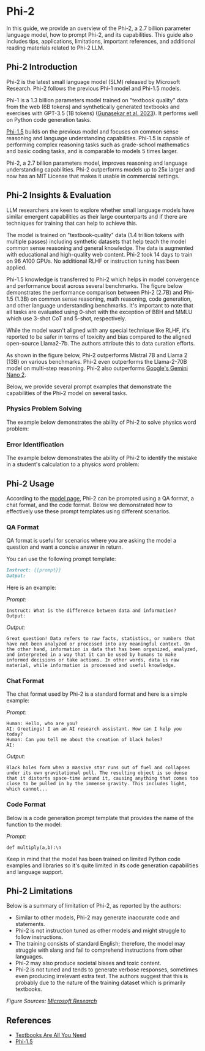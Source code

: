 # Phi-2


In this guide, we provide an overview of the Phi-2, a 2.7 billion parameter language model, how to prompt Phi-2, and its capabilities. This guide also includes tips, applications, limitations, important references, and additional reading materials related to Phi-2 LLM.

## Phi-2 Introduction
Phi-2 is the latest small language model (SLM) released by Microsoft Research. Phi-2 follows the previous Phi-1 model and Phi-1.5 models. 

Phi-1 is a 1.3 billion parameters model trained on "textbook quality" data from the web (6B tokens) and synthetically generated textbooks and exercises with GPT-3.5 (1B tokens) ([Gunasekar et al. 2023](https://arxiv.org/abs/2306.11644)). It performs well on Python code generation tasks. 

[Phi-1.5](https://arxiv.org/abs/2309.05463) builds on the previous model and focuses on common sense reasoning and language understanding capabilities. Phi-1.5 is capable of performing complex reasoning tasks such as grade-school mathematics and basic coding tasks, and is comparable to models 5 times larger.

Phi-2, a 2.7 billion parameters model, improves reasoning and language understanding capabilities. Phi-2 outperforms models up to 25x larger and now has an MIT License that makes it usable in commercial settings. 

## Phi-2 Insights & Evaluation
LLM researchers are keen to explore whether small language models have similar emergent capabilities as their large counterparts and if there are techniques for training that can help to achieve this.

The model is trained on "textbook-quality" data (1.4 trillion tokens with multiple passes) including synthetic datasets that help teach the model common sense reasoning and general knowledge. The data is augmented with educational and high-quality web content. Phi-2 took 14 days to train on 96 A100 GPUs. No additional RLHF or instruction tuning has been applied. 

Phi-1.5 knowledge is transferred to Phi-2 which helps in model convergence and performance boost across several benchmarks. The figure below demonstrates the performance comparison between Phi-2 (2.7B) and Phi-1.5 (1.3B) on common sense reasoning, math reasoning, code generation, and other language understanding benchmarks. It's important to note that all tasks are evaluated using 0-shot with the exception of BBH and MMLU which use 3-shot CoT and 5-shot, respectively.  

<Screenshot src={PHI2} alt="Phi-2 LLM Performance & Benchmarks" />

While the model wasn't aligned with any special technique like RLHF, it's reported to be safer in terms of toxicity and bias compared to the aligned open-source Llama2-7b. The authors attribute this to data curation efforts.

<Screenshot src={PHI2SAFETY} alt="Phi-2 Safety Performance" />


As shown in the figure below, Phi-2 outperforms Mistral 7B and Llama 2 (13B) on various benchmarks. Phi-2 even outperforms the Llama-2-70B model on multi-step reasoning. Phi-2 also outperforms [Google's Gemini Nano 2](https://www.promptingguide.ai/models/gemini). 


<Screenshot src={PHI2PERFORMANCE} alt="Phi-2 Performance Comparison" />


Below, we provide several prompt examples that demonstrate the capabilities of the Phi-2 model on several tasks. 

### Physics Problem Solving

The example below demonstrates the ability of Phi-2 to solve physics word problem:

<Screenshot src={PHI2PHYSICS} alt="Phi-2 Physics Problem Solving" />


### Error Identification

The example below demonstrates the ability of Phi-2 to identify the mistake in a student's calculation to a physics word problem:

<Screenshot src={PHI2CORRECTING} alt="Phi-2 Verifying and Correcting" />



## Phi-2 Usage
According to the [model page](https://huggingface.co/microsoft/phi-2), Phi-2 can be prompted using a QA format, a chat format, and the code format. Below we demonstrated how to effectively use these prompt templates using different scenarios.

### QA Format
QA format is useful for scenarios where you are asking the model a question and want a concise answer in return. 

You can use the following prompt template:

```markdown
Instruct: {{prompt}}
Output:
```

Here is an example:

*Prompt:*
```
Instruct: What is the difference between data and information?
Output:
```

*Output:*
```
Great question! Data refers to raw facts, statistics, or numbers that have not been analyzed or processed into any meaningful context. On the other hand, information is data that has been organized, analyzed, and interpreted in a way that it can be used by humans to make informed decisions or take actions. In other words, data is raw material, while information is processed and useful knowledge.
```

### Chat Format
The chat format used by Phi-2 is a standard format and here is a simple example:

*Prompt:*
```
Human: Hello, who are you?
AI: Greetings! I am an AI research assistant. How can I help you today?
Human: Can you tell me about the creation of black holes?
AI:
```

*Output:*
```
Black holes form when a massive star runs out of fuel and collapses under its own gravitational pull. The resulting object is so dense that it distorts space-time around it, causing anything that comes too close to be pulled in by the immense gravity. This includes light, which cannot...
```

### Code Format
Below is a code generation prompt template that provides the name of the function to the model:

*Prompt:*
```
def multiply(a,b):\n
```

Keep in mind that the model has been trained on limited Python code examples and libraries so it's quite limited in its code generation capabilities and language support. 

## Phi-2 Limitations
Below is a summary of limitation of Phi-2, as reported by the authors:

- Similar to other models, Phi-2 may generate inaccurate code and statements. 
- Phi-2 is not instruction tuned as other models and might struggle to follow instructions.
- The training consists of standard English; therefore, the model may struggle with slang and fail to comprehend instructions from other languages.
- Phi-2 may also produce societal biases and toxic content.
- Phi-2 is not tuned and tends to generate verbose responses, sometimes even producing irrelevant extra text. The authors suggest that this is probably due to the nature of the training dataset which is primarily textbooks.


*Figure Sources: [Microsoft Research](https://www.microsoft.com/en-us/research/blog/phi-2-the-surprising-power-of-small-language-models/)*

## References
- [Textbooks Are All You Need](https://arxiv.org/abs/2306.11644)
- [Phi-1.5](https://arxiv.org/abs/2309.05463)